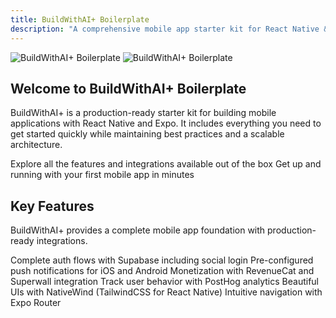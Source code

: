 ```yaml
---
title: BuildWithAI+ Boilerplate
description: "A comprehensive mobile app starter kit for React Native & Expo"
---
```


<img
  className="block dark:hidden"
  src="/images/hero-light.png"
  alt="BuildWithAI+ Boilerplate"
/>
<img
  className="hidden dark:block"
  src="/images/hero-dark.png"
  alt="BuildWithAI+ Boilerplate"
/>

## Welcome to BuildWithAI+ Boilerplate

BuildWithAI+ is a production-ready starter kit for building mobile applications with React Native and Expo. It includes everything you need to get started quickly while maintaining best practices and a scalable architecture.

<CardGroup cols={2}>
  <Card
    title="What's Included"
    icon="box-open"
    href="/introduction/whats-included"
  >
    Explore all the features and integrations available out of the box
  </Card>
  <Card
    title="Quick Start Guide"
    icon="rocket"
    href="/quickstart/project-setup"
  >
    Get up and running with your first mobile app in minutes
  </Card>
</CardGroup>

## Key Features

BuildWithAI+ provides a complete mobile app foundation with production-ready integrations.

<CardGroup cols={3}>
  <Card
    title="Authentication"
    icon="lock"
    href="/features/auth/supabase-setup"
  >
    Complete auth flows with Supabase including social login
  </Card>
  <Card
    title="Push Notifications"
    icon="bell"
    href="/features/push/setup"
  >
    Pre-configured push notifications for iOS and Android
  </Card>
  <Card
    title="In-App Purchases"
    icon="credit-card"
    href="/features/iap/setup"
  >
    Monetization with RevenueCat and Superwall integration
  </Card>
  <Card
    title="Analytics"
    icon="chart-line"
    href="/features/analytics/posthog-setup"
  >
    Track user behavior with PostHog analytics
  </Card>
  <Card
    title="Modern UI"
    icon="palette"
    href="/development/ui/nativewind"
  >
    Beautiful UIs with NativeWind (TailwindCSS for React Native)
  </Card>
  <Card
    title="File-Based Routing"
    icon="route"
    href="/development/routing/setup"
  >
    Intuitive navigation with Expo Router
  </Card>
</CardGroup>
